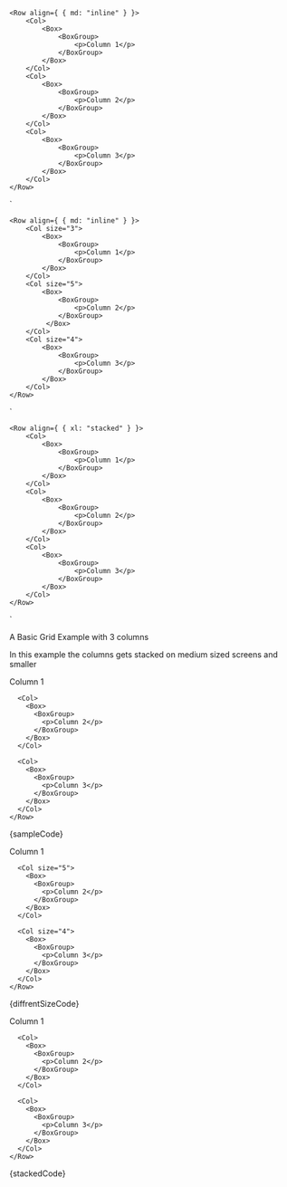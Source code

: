 
    <Row align={ { md: "inline" } }>
        <Col>
            <Box>
                <BoxGroup>
                    <p>Column 1</p>
                </BoxGroup>
            </Box>
        </Col>
        <Col>
            <Box>
                <BoxGroup>
                    <p>Column 2</p>
                </BoxGroup>
            </Box>
        </Col>
        <Col>
            <Box>
                <BoxGroup>
                    <p>Column 3</p>
                </BoxGroup>
            </Box>
        </Col>
    </Row>
`

    <Row align={ { md: "inline" } }>
        <Col size="3">
            <Box>
                <BoxGroup>
                    <p>Column 1</p>
                </BoxGroup>
            </Box>
        </Col>
        <Col size="5">
            <Box>
                <BoxGroup>
                    <p>Column 2</p>
                </BoxGroup>
             </Box>
        </Col>
        <Col size="4">
            <Box>
                <BoxGroup>
                    <p>Column 3</p>
                </BoxGroup>
            </Box>
        </Col>
    </Row>
`

    <Row align={ { xl: "stacked" } }>
        <Col>
            <Box>
                <BoxGroup>
                    <p>Column 1</p>
                </BoxGroup>
            </Box>
        </Col>
        <Col>
            <Box>
                <BoxGroup>
                    <p>Column 2</p>
                </BoxGroup>
            </Box>
        </Col>
        <Col>
            <Box>
                <BoxGroup>
                    <p>Column 3</p>
                </BoxGroup>
            </Box>
        </Col>
    </Row>
`

<Section contained={true} style={{ paddingTop: 30 }}>
  <p>A Basic Grid Example with 3 columns</p>
  <p>In this example the columns gets stacked on medium sized screens and smaller </p>

  <Preview wrapper={true}>
    <Row align={ { md: "inline" } }>
      <Col>
        <Box>
          <BoxGroup>
            <p>Column 1</p>
          </BoxGroup>
        </Box>
      </Col>

      <Col>
        <Box>
          <BoxGroup>
            <p>Column 2</p>
          </BoxGroup>
        </Box>
      </Col>

      <Col>
        <Box>
          <BoxGroup>
            <p>Column 3</p>
          </BoxGroup>
        </Box>
      </Col>
    </Row>
  </Preview>

  <Snippet language="js">
    {sampleCode}
  </Snippet>
</Section>

<Section title="Columns with diffrent sizes" contained={true} style={{ paddingTop: 30 }}>
  <Preview wrapper={true}>
    <Row align={ { md: "inline" } }>
      <Col size="3">
        <Box>
          <BoxGroup>
            <p>Column 1</p>
          </BoxGroup>
        </Box>
      </Col>

      <Col size="5">
        <Box>
          <BoxGroup>
            <p>Column 2</p>
          </BoxGroup>
        </Box>
      </Col>

      <Col size="4">
        <Box>
          <BoxGroup>
            <p>Column 3</p>
          </BoxGroup>
        </Box>
      </Col>
    </Row>
  </Preview>

  <Snippet language="js">
    {diffrentSizeCode}
  </Snippet>
</Section>

<Section title="Columns stacked in all screens" contained={true} style={{ paddingTop: 30 }}>
  <Preview wrapper={true}>
    <Row align={ { xl: "stacked" } }>
      <Col>
        <Box>
          <BoxGroup>
            <p>Column 1</p>
          </BoxGroup>
        </Box>
      </Col>

      <Col>
        <Box>
          <BoxGroup>
            <p>Column 2</p>
          </BoxGroup>
        </Box>
      </Col>

      <Col>
        <Box>
          <BoxGroup>
            <p>Column 3</p>
          </BoxGroup>
        </Box>
      </Col>
    </Row>
  </Preview>

  <Snippet language="js">
    {stackedCode}
  </Snippet>
</Section>
